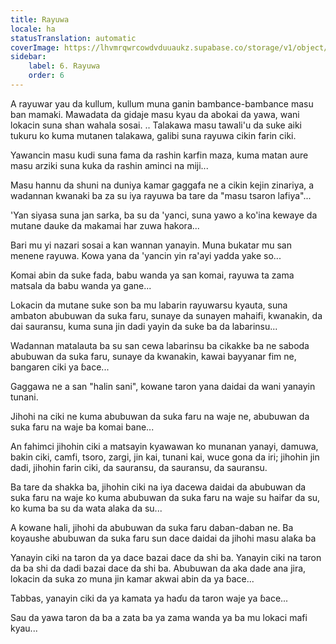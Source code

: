 ```yaml
---
title: Rayuwa
locale: ha
statusTranslation: automatic
coverImage: https://lhvmrqwrcowdvduuaukz.supabase.co/storage/v1/object/public/strapi-uploads/small_cover-tratado-de-psicologia-revolucionaria.webp-5e15e1cec4e0ebebcde5d7fc7565d8fd.webp
sidebar:
    label: 6. Rayuwa
    order: 6
---
```

A rayuwar yau da kullum, kullum muna ganin bambance-bambance masu ban mamaki. Mawadata da gidaje masu kyau da abokai da yawa, wani lokacin suna shan wahala sosai. .. Talakawa masu tawali'u da suke aiki tukuru ko kuma mutanen talakawa, galibi suna rayuwa cikin farin ciki.

Yawancin masu kudi suna fama da rashin karfin maza, kuma matan aure masu arziki suna kuka da rashin aminci na miji...

Masu hannu da shuni na duniya kamar gaggafa ne a cikin kejin zinariya, a wadannan kwanaki ba za su iya rayuwa ba tare da "masu tsaron lafiya"...

'Yan siyasa suna jan sarka, ba su da 'yanci, suna yawo a ko'ina kewaye da mutane dauke da makamai har zuwa hakora...

Bari mu yi nazari sosai a kan wannan yanayin. Muna bukatar mu san menene rayuwa. Kowa yana da 'yancin yin ra'ayi yadda yake so...

Komai abin da suke fada, babu wanda ya san komai, rayuwa ta zama matsala da babu wanda ya gane...

Lokacin da mutane suke son ba mu labarin rayuwarsu kyauta, suna ambaton abubuwan da suka faru, sunaye da sunayen mahaifi, kwanakin, da dai sauransu, kuma suna jin dadi yayin da suke ba da labarinsu...

Wadannan matalauta ba su san cewa labarinsu ba cikakke ba ne saboda abubuwan da suka faru, sunaye da kwanakin, kawai bayyanar fim ne, bangaren ciki ya ɓace...

Gaggawa ne a san "halin sani", kowane taron yana daidai da wani yanayin tunani.

Jihohi na ciki ne kuma abubuwan da suka faru na waje ne, abubuwan da suka faru na waje ba komai bane...

An fahimci jihohin ciki a matsayin kyawawan ko munanan yanayi, damuwa, bakin ciki, camfi, tsoro, zargi, jin kai, tunani kai, wuce gona da iri; jihohin jin dadi, jihohin farin ciki, da sauransu, da sauransu, da sauransu.

Ba tare da shakka ba, jihohin ciki na iya dacewa daidai da abubuwan da suka faru na waje ko kuma abubuwan da suka faru na waje su haifar da su, ko kuma ba su da wata alaka da su...

A kowane hali, jihohi da abubuwan da suka faru daban-daban ne. Ba koyaushe abubuwan da suka faru sun dace daidai da jihohi masu alaƙa ba

Yanayin ciki na taron da ya dace bazai dace da shi ba. Yanayin ciki na taron da ba shi da dadi bazai dace da shi ba. Abubuwan da aka dade ana jira, lokacin da suka zo muna jin kamar akwai abin da ya ɓace...

Tabbas, yanayin ciki da ya kamata ya haɗu da taron waje ya ɓace...

Sau da yawa taron da ba a zata ba ya zama wanda ya ba mu lokaci mafi kyau...


